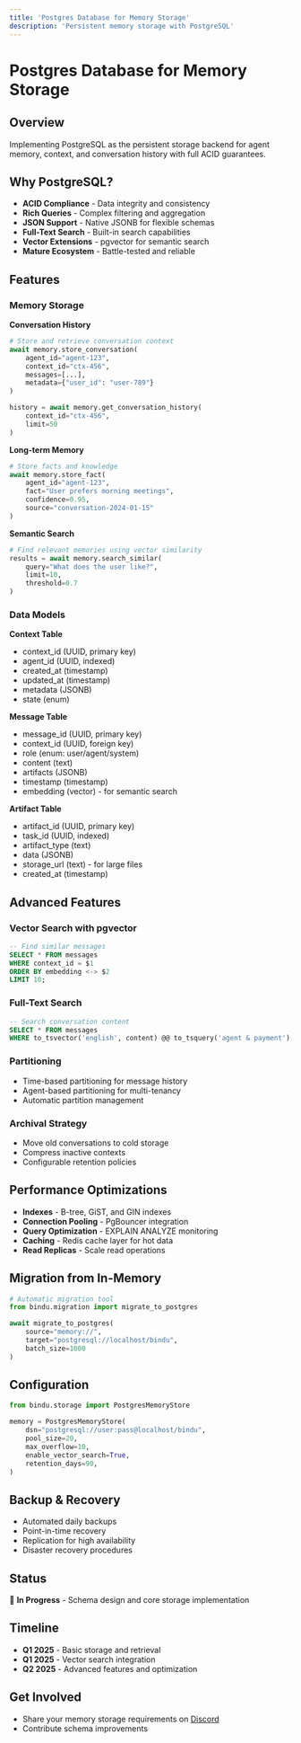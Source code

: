 ```yaml
---
title: 'Postgres Database for Memory Storage'
description: 'Persistent memory storage with PostgreSQL'
---
```


# Postgres Database for Memory Storage

## Overview

Implementing PostgreSQL as the persistent storage backend for agent memory, context, and conversation history with full ACID guarantees.

## Why PostgreSQL?

- **ACID Compliance** - Data integrity and consistency
- **Rich Queries** - Complex filtering and aggregation
- **JSON Support** - Native JSONB for flexible schemas
- **Full-Text Search** - Built-in search capabilities
- **Vector Extensions** - pgvector for semantic search
- **Mature Ecosystem** - Battle-tested and reliable

## Features

### Memory Storage

**Conversation History**
```python
# Store and retrieve conversation context
await memory.store_conversation(
    agent_id="agent-123",
    context_id="ctx-456",
    messages=[...],
    metadata={"user_id": "user-789"}
)

history = await memory.get_conversation_history(
    context_id="ctx-456",
    limit=50
)
```

**Long-term Memory**
```python
# Store facts and knowledge
await memory.store_fact(
    agent_id="agent-123",
    fact="User prefers morning meetings",
    confidence=0.95,
    source="conversation-2024-01-15"
)
```

**Semantic Search**
```python
# Find relevant memories using vector similarity
results = await memory.search_similar(
    query="What does the user like?",
    limit=10,
    threshold=0.7
)
```

### Data Models

**Context Table**
- context_id (UUID, primary key)
- agent_id (UUID, indexed)
- created_at (timestamp)
- updated_at (timestamp)
- metadata (JSONB)
- state (enum)

**Message Table**
- message_id (UUID, primary key)
- context_id (UUID, foreign key)
- role (enum: user/agent/system)
- content (text)
- artifacts (JSONB)
- timestamp (timestamp)
- embedding (vector) - for semantic search

**Artifact Table**
- artifact_id (UUID, primary key)
- task_id (UUID, indexed)
- artifact_type (text)
- data (JSONB)
- storage_url (text) - for large files
- created_at (timestamp)

## Advanced Features

### Vector Search with pgvector
```sql
-- Find similar messages
SELECT * FROM messages
WHERE context_id = $1
ORDER BY embedding <-> $2
LIMIT 10;
```

### Full-Text Search
```sql
-- Search conversation content
SELECT * FROM messages
WHERE to_tsvector('english', content) @@ to_tsquery('agent & payment');
```

### Partitioning
- Time-based partitioning for message history
- Agent-based partitioning for multi-tenancy
- Automatic partition management

### Archival Strategy
- Move old conversations to cold storage
- Compress inactive contexts
- Configurable retention policies

## Performance Optimizations

- **Indexes** - B-tree, GiST, and GIN indexes
- **Connection Pooling** - PgBouncer integration
- **Query Optimization** - EXPLAIN ANALYZE monitoring
- **Caching** - Redis cache layer for hot data
- **Read Replicas** - Scale read operations

## Migration from In-Memory

```python
# Automatic migration tool
from bindu.migration import migrate_to_postgres

await migrate_to_postgres(
    source="memory://",
    target="postgresql://localhost/bindu",
    batch_size=1000
)
```

## Configuration

```python
from bindu.storage import PostgresMemoryStore

memory = PostgresMemoryStore(
    dsn="postgresql://user:pass@localhost/bindu",
    pool_size=20,
    max_overflow=10,
    enable_vector_search=True,
    retention_days=90,
)
```

## Backup & Recovery

- Automated daily backups
- Point-in-time recovery
- Replication for high availability
- Disaster recovery procedures

## Status

🚀 **In Progress** - Schema design and core storage implementation

## Timeline

- **Q1 2025** - Basic storage and retrieval
- **Q1 2025** - Vector search integration
- **Q2 2025** - Advanced features and optimization

## Get Involved

- Share your memory storage requirements on [Discord](https://discord.gg/3w5zuYUuwt)
- Contribute schema improvements
